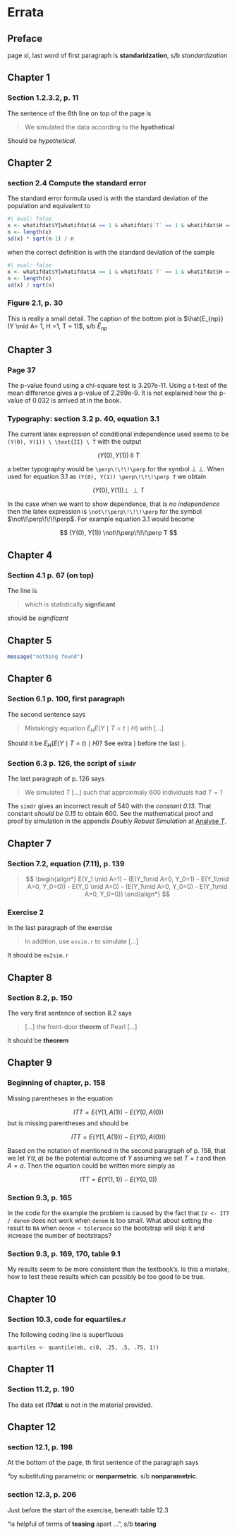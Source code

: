 # Errata {#errata}

## Preface

page xi, last word of first paragraph is **standaridzation**, s/b *standardization*

## Chapter 1

### Section 1.2.3.2, p. 11

The sentence of the 6th line on top of the page is

> We simulated the data according to the **hyothetical**

Should be *hypothetical*.

## Chapter 2

### section 2.4 Compute the standard error

The standard error formula used is with the standard deviation of the population and equivalent to

```r
#| eval: false
x <- whatifdat$Y[whatifdat$A == 1 & whatifdat$`T` == 1 & whatifdat$H ==1]
n <- length(x)
sd(x) * sqrt(n-1) / n
```

when the correct definition is with the standard deviation of the sample

```r
#| eval: false
x <- whatifdat$Y[whatifdat$A == 1 & whatifdat$`T` == 1 & whatifdat$H ==1]
n <- length(x)
sd(x) / sqrt(n)
```

### Figure 2.1, p. 30

This is really a small detail. The caption of the bottom plot is $\hat{E_{np}}(Y \mid A= 1, H =1, T = 1)$, s/b $\hat{E}_{np}$

## Chapter 3

### Page 37

The p-value found using a chi-square test is 3.207e-11. Using a t-test of the mean difference gives a p-value of 2.269e-9. It is not explained how the p-value of 0.032 is arrived at in the book.

### Typography: section 3.2 p. 40, equation 3.1

The current latex expression of conditional independence used seems to be `(Y(0), Y(1)) \ \text{II} \ T` with the output

$$
(Y(0), Y(1)) \ \text{II} \ T
$$

a better typography would be `\perp\!\!\!\perp` for the symbol $\perp\!\!\!\perp$. When used for equation 3.1 as `(Y(0), Y(1)) \perp\!\!\!\perp T` we obtain

$$
(Y(0), Y(1)) \perp\!\!\!\perp T
$$

In the case when we want to show dependence, that is *no independence* then the latex expression is `\not\!\perp\!\!\!\perp` for the symbol $\not\!\perp\!\!\!\perp$. For example equation 3.1 would become

$$
(Y(0), Y(1)) \not\!\perp\!\!\!\perp T
$$

## Chapter 4

### Section 4.1 p. 67 (on top)

The line is

> which is statistically **signficant**

should be *significant*

## Chapter 5

```r
message("nothing found")
```

## Chapter 6

### Section 6.1 p. 100, first paragraph

The second sentence says

> Mistakingly equation $E_H E(Y \mid T=t \mid H)$ with \[...\]

Should it be $E_H (E(Y \mid T=t) \mid H)$? See extra $)$ before the last $\mid$.

### Section 6.3 p. 126, the script of `simdr`

The last paragraph of p. 126 says

> We simulated $T$ \[...\] such that approximaly 600 individuals had $T=1$

The `simdr` gives an incorrect result of 540 with the *constant 0.13*. That constant *should be 0.15* to obtain 600. See the mathematical proof and proof by simulation in the appendix *Doubly Robust Simulation* at [Analyse $T$](#errata6a).

## Chapter 7

### Section 7.2, equation (7.11), p. 139

> $$
> \begin{align*}
> E(Y_1 \mid A=1) - (E(Y_1\mid A=0, Y_0=1) - E(Y_1\mid A=0, Y_0=0)) - E(Y_0 \mid A=0) - (E(Y_1\mid A=0, Y_0=0) - E(Y_1\mid A=0, Y_0=0))
> \end{align*}
> $$

### Exercise 2

In the last paragraph of the exercise

> In addition, use `exsim.r` to simulate \[...\]

It should be `ex2sim.r`

## Chapter 8

### Section 8.2, p. 150

The very first sentence of section 8.2 says

> \[...\] the front-door **theorm** of Pearl \[...\]

It should be **theorem**

## Chapter 9

### Beginning of chapter, p. 158

Missing parentheses in the equation

$$
ITT = E(Y(1, A(1)) - E(Y(0, A(0))
$$ but is missing parentheses and should be

$$
ITT = E(Y(1, A(1))) - E(Y(0, A(0)))
$$

Based on the notation of mentioned in the second paragraph of p. 158, that we let $Y(t,a)$ be the potential outcome of $Y$ assuming we set $T=t$ and then $A=a$. Then the equation could be written more simply as

$$
ITT = E(Y(1, 1)) - E(Y(0, 0))
$$

### Section 9.3, p. 165

In the code for the example the problem is caused by the fact that `IV <- ITT / denom` does not work when `denom` is too small. What about setting the result to `NA` when `denom < tolerance` so the bootstrap will skip it and increase the number of bootstraps?

### Section 9.3, p. 169, 170, table 9.1

My results seem to be more consistent than the textbook's. Is this a mistake, how to test these results which can possibly be too good to be true.

## Chapter 10

### Section 10.3, code for equartiles.r

The following coding line is superfluous

`quartiles <- quantile(eb, c(0, .25, .5, .75, 1))`

## Chapter 11

### Section 11.2, p. 190

The data set **i17dat** is not in the material provided.

## Chapter 12

### section 12.1, p. 198

At the bottom of the page, th first sentence of the paragraph says

"by substituting parametric or **nonparmetric**. s/b **nonparametric**.

### section 12.3, p. 206

Just before the start of the exercise, beneath table 12.3

"is helpful of terms of **teasing** apart ...", s/b **tearing**
